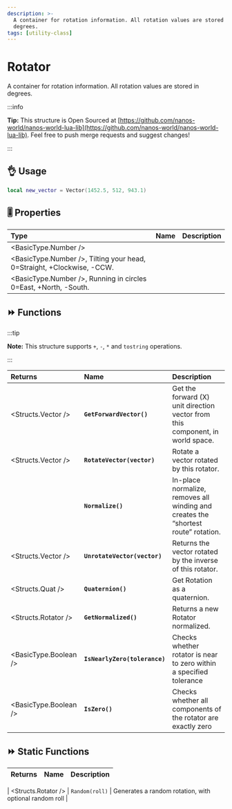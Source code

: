 ```yaml
---
description: >-
  A container for rotation information. All rotation values are stored in
  degrees.
tags: [utility-class]
---
```


# Rotator

A container for rotation information. All rotation values are stored in degrees.


:::info

**Tip:** This structure is Open Sourced at [https://github.com/nanos-world/nanos-world-lua-lib](https://github.com/nanos-world/nanos-world-lua-lib). Feel free to push merge requests and suggest changes!

:::

## 👌 Usage

```lua
local new_vector = Vector(1452.5, 512, 943.1)
```

## 🎚 Properties

| **Type** | **Name** | **Description** |
| :--- | :--- | :--- |
| <BasicType.Number /> |
| <BasicType.Number />, Tilting your head, 0=Straight, +Clockwise, -CCW. |
| <BasicType.Number />, Running in circles 0=East, +North, -South. |

## ⏩ Functions

:::tip

**Note:** This structure supports `+`, `-`, `*` and `tostring` operations.

:::

| **Returns** | **Name** | **Description** |
| :--- | :--- | :--- |
| <Structs.Vector /> | **`GetForwardVector()`** | Get the forward (X) unit direction vector from this component, in world space. |
| <Structs.Vector /> | **`RotateVector(vector)`** | Rotate a vector rotated by this rotator. |
|  | **`Normalize()`** | In-place normalize, removes all winding and creates the “shortest route” rotation. |
| <Structs.Vector /> | **`UnrotateVector(vector)`** | Returns the vector rotated by the inverse of this rotator. |
| <Structs.Quat /> | **`Quaternion()`** | Get Rotation as a quaternion. |
| <Structs.Rotator /> | **`GetNormalized()`** | Returns a new Rotator normalized. |
| <BasicType.Boolean /> | **`IsNearlyZero(tolerance)`** | Checks whether rotator is near to zero within a specified tolerance |
| <BasicType.Boolean /> | **`IsZero()`** | Checks whether all components of the rotator are exactly zero |


## ⏩ Static Functions

| **Returns** | **Name** | **Description** |
| :--- | :--- | :--- |

| <Structs.Rotator /> | `Random(roll)` | Generates a random rotation, with optional random roll |